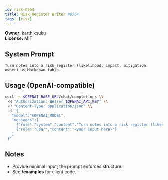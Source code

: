 ```yaml
---
id: risk-0564
title: Risk Register Writer #0564
tags: [risk]
---
```


**Owner:** karthiksuku  
**License:** MIT

## System Prompt
```text
Turn notes into a risk register (likelihood, impact, mitigation, owner) as Markdown table.
```

## Usage (OpenAI-compatible)
```bash
curl -s $OPENAI_BASE_URL/chat/completions \\
 -H "Authorization: Bearer $OPENAI_API_KEY" \\
 -H "Content-Type: application/json" \\
 -d '{
   "model":"$OPENAI_MODEL",
   "messages":[
     {"role":"system","content":"Turn notes into a risk register (likelihood, impact, mitigation, owner) as Markdown table."},
     {"role":"user","content":"<your input here>"}
   ]
 }'
```

## Notes
- Provide minimal input; the prompt enforces structure.
- See **/examples** for client code.
